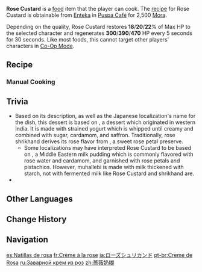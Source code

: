 {{Food Infobox
|id              = 108471
|description     = A dessert made from fermented milk.
|desc_suspicious = It appears to be fine, but as soon as you try some... your teeth will quiver due to the unbearable acidity. The lack of seasoning can still be made up for by adding more sugar. However, that lingering sourness is hardly something that can be easily forgotten.
|desc_basic      = Once the milk is fermented and filtered into yogurt, stir sugar in before garnishing with dried roses and chopped nuts. In the beginning, this dish was only popular among adventurers and traveling merchants, but now, it is served as breakfast and a tea-time dessert across Sumeru.
|desc_delicious  = When mixed together, the dense curd, fragrant petals, and crisp nuts together create a mellow and sweet taste. As that fragrant milky concoction slips down your throat, it is almost as if you can smell the floral scent from a long time ago.
|type            = Recovery Dishes
|effectType      = Regeneration
|effect          = Restores (var1)% of Max HP to the selected character and regenerates (var2) HP every 5s for 30s.
|eff_att1        = HP Restore
|eff_att2        = HP Restore Percent
|eff_att3        = HP Regen
|eff_suspicious1 = 18
|eff_suspicious2 = 300
|eff_basic1      = 20
|eff_basic2      = 390
|eff_delicious1  = 22
|eff_delicious2  = 470
|quality         = 2
|variant         = Extravagant Slumber
|region          = Sumeru
|recipe          = Sold by [[Enteka]]
}}
'''Rose Custard''' is a [[food]] item that the player can cook. The [[recipe]] for Rose Custard is obtainable from [[Enteka]] in [[Puspa Café]] for 2,500 [[Mora]].

Depending on the quality, Rose Custard restores '''18'''/'''20'''/'''22'''% of Max HP to the selected character and regenerates '''300'''/'''390'''/'''470''' HP every 5 seconds for 30 seconds. Like most foods, this cannot target other players' characters in [[Co-Op Mode]].

{{Special Dish|Layla|Extravagant Slumber}}

==Recipe==
{{Recipe
|type = Cooking
|Milk = 2
|Sumeru Rose = 2
|Sugar = 1
|sort = Milk;Sumeru Rose;Sugar
}}

===Manual Cooking===
{{Manual Cooking}}

==Trivia==
* Based on its description, as well as the Japanese localization's name for the dish, this dessert is based on {{w|shrikhand}}, a dessert which originated in western India. It is made with strained yogurt which is whipped until creamy and combined with sugar, cardamom, and saffron. Traditionally, rose shrikhand derives its rose flavor from {{w|gulkand}}, a sweet rose petal preserve.
** Some localizations may have interpreted Rose Custard to be based on {{w|muhallebi}}, a Middle Eastern milk pudding which is commonly flavored with rose water and cardamom, and garnished with rose petals and pistachios. However, muhallebi is made with milk thickened with starch, not with fermented milk like Rose Custard and shrikhand are.
* {{Mail Attachments by Category List|Delicious Rose Custard;Rose Custard;Suspicious Rose Custard}}

==Other Languages==
{{Other Languages
|en      = Rose Custard
|zhs     = 蔷薇奶糊
|zhs_rm  = Qiángwēi Nǎihú
|zht     = 薔薇奶糊
|zht_rm  = Qiángwéi Nǎihú
|zh_tl   = Rose Milk Cream
|ja      = ローズシュリカンド
|ja_rm   = Roozu Shurikando
|ja_tl   = Rose Shrikhand
|ko      = 장미 커스터드
|ko_tl   = Rose Custard
|es      = Natillas de rosa
|es_tl   = Rose Custard
|fr      = Crème à la rose
|fr_tl   = Rose Cream
|ru      = Заварной крем из роз
|ru_tl   = Rose Boiled Cream
|th      = Rose Custard
|vi      = Sữa Trứng Tường Vi
|vi_tl   = Rose Custard
|vi_note = {{vi|Tường Vi}} literally means ''{{w|Rosa multiflora}}'', a species of rose.
|de      = Rosenmus
|de_tl   = Rose Puree
|id      = Rose Custard
|pt      = Creme de Rosa
|pt_tl   = 
|tr      = Güllü Muhallebi
|tr_tl   = Rose Custard
|it      = Crema alla rosa
|it_tl   = Rose Cream
}}

==Change History==
{{Change History|3.2}}

==Navigation==
{{Food Navbox}}

[[es:Natillas de rosa]]
[[fr:Crème à la rose]]
[[ja:ローズシュリカンド]]
[[pt-br:Creme de Rosa]]
[[ru:Заварной крем из роз]]
[[zh:薔薇奶糊]]